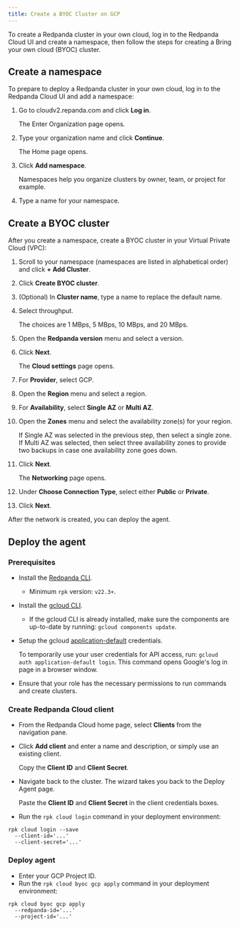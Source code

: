 ```yaml
---
title: Create a BYOC Cluster on GCP
---
```


<head>
    <meta name="title" content="Create a BYOC Cluster | Redpanda Docs"/>
    <meta name="description" content="Use the Redpanda Cloud UI to create a BYOC cluster."/>
</head>

To create a Redpanda cluster in your own cloud, log in to the Redpanda Cloud UI and create a namespace, then follow the steps for creating a Bring your own cloud (BYOC) cluster.

## Create a namespace

To prepare to deploy a Redpanda cluster in your own cloud, log in to the Redpanda Cloud UI and add a namespace:

1. Go to cloudv2.repanda.com and click **Log in**.

    The Enter Organization page opens.
2. Type your organization name and click **Continue**.

    The Home page opens.
3. Click **Add namespace**.

    Namespaces help you organize clusters by owner, team, or project for example.
4. Type a name for your namespace.

## Create a BYOC cluster

After you create a namespace, create a BYOC cluster in your Virtual Private Cloud (VPC):

1. Scroll to your namespace (namespaces are listed in alphabetical order) and click **+ Add Cluster**.
2. Click **Create BYOC cluster**.
3. (Optional) In **Cluster name**, type a name to replace the default name.
4. Select throughput.

    The choices are 1 MBps, 5 MBps, 10 MBps, and 20 MBps.
5. Open the **Redpanda version** menu and select a version.
6. Click **Next**.

    The **Cloud settings** page opens.
7. For **Provider**, select GCP.
8. Open the **Region** menu and select a region.
9. For **Availability**, select **Single AZ** or **Multi AZ**.
10. Open the **Zones** menu and select the availability zone(s) for your region.

    If Single AZ was selected in the previous step, then select a single zone. If Multi AZ was selected, then select three availability zones to provide two backups in case one availability zone goes down.
11. Click **Next**.

    The **Networking** page opens.
12. Under **Choose Connection Type**, select either **Public** or **Private**.
13. Click **Next**.

After the network is created, you can deploy the agent.

## Deploy the agent

### Prerequisites

* Install the [Redpanda CLI](https://docs.redpanda.com/docs/platform/quickstart/rpk-install/).
    * Minimum `rpk` version: `v22.3+`.
* Install the [gcloud CLI](https://cloud.google.com/sdk/docs/install).
    * If the gcloud CLI is already installed, make sure the components are up-to-date by running: `gcloud components update`.
* Setup the gcloud [application-default](https://cloud.google.com/sdk/gcloud/reference/auth/application-default/login) credentials.

    To temporarily use your user credentials for API access, run: `gcloud auth application-default login`. This command opens Google's log in page in a browser window.
* Ensure that your role has the necessary permissions to run commands and create clusters.

### Create Redpanda Cloud client

* From the Redpanda Cloud home page, select **Clients** from the navigation pane.
* Click **Add client** and enter a name and description, or simply use an existing client.

    Copy the **Client ID** and **Client Secret**.
* Navigate back to the cluster. The wizard takes you back to the Deploy Agent page.

    Paste the **Client ID** and **Client Secret** in the client credentials boxes.
* Run the `rpk cloud login` command in your deployment environment:

```shell
rpk cloud login --save 
  --client-id='...'
  --client-secret='...'
```

### Deploy agent

* Enter your GCP Project ID.
* Run the `rpk cloud byoc gcp apply` command in your deployment environment:

```shell
rpk cloud byoc gcp apply 
  --redpanda-id='...' 
  --project-id='...'
```

